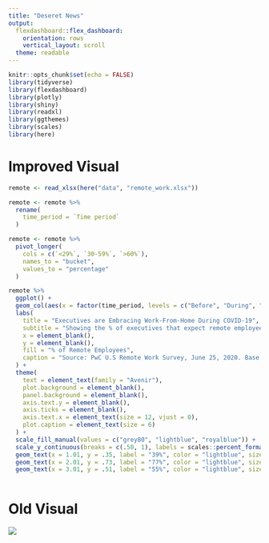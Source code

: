 ```yaml
---
title: "Deseret News"
output:
  flexdashboard::flex_dashboard:
    orientation: rows
    vertical_layout: scroll
  theme: readable
---
```


```r
knitr::opts_chunk$set(echo = FALSE)
library(tidyverse)
library(flexdashboard)
library(plotly)
library(shiny)
library(readxl)
library(ggthemes)
library(scales)
library(here)
```

Improved Visual
=======================================================================

```r

remote <- read_xlsx(here("data", "remote_work.xlsx"))

remote <- remote %>% 
  rename(
    time_period = `Time period`
  )

remote <- remote %>% 
  pivot_longer(
    cols = c(`<29%`, `30-59%`, `>60%`),
    names_to = "bucket",
    values_to = "percentage"
  )


```

```r

remote %>% 
  ggplot() +
  geom_col(aes(x = factor(time_period, levels = c("Before", "During", "After*"), ordered = TRUE), y = percentage, fill = factor(bucket, levels = c("<29%", "30-59%", ">60%"), ordered = TRUE)), width = 0.6) +
  labs(
    title = "Executives are Embracing Work-From-Home During COVID-19",
    subtitle = "Showing the % of executives that expect remote employees",
    x = element_blank(),
    y = element_blank(),
    fill = "% of Remote Employees",
    caption = "Source: PwC U.S Remote Work Survey, June 25, 2020. Base: 120 U.S. executives. * = projected"
  ) +
  theme(
    text = element_text(family = "Avenir"),
    plot.background = element_blank(),
    panel.background = element_blank(),
    axis.text.y = element_blank(),
    axis.ticks = element_blank(), 
    axis.text.x = element_text(size = 12, vjust = 0),
    plot.caption = element_text(size = 6)
  ) +
  scale_fill_manual(values = c("grey80", "lightblue", "royalblue")) +
  scale_y_continuous(breaks = c(.50, 1), labels = scales::percent_format(), expand = c(0,0)) + # expand moves the graph closer to labels
  geom_text(x = 1.01, y = .35, label = "39%", color = "lightblue", size = 5) +
  geom_text(x = 2.01, y = .73, label = "77%", color = "lightblue", size = 5) +
  geom_text(x = 3.01, y = .51, label = "55%", color = "lightblue", size = 5)
  

```


Old Visual
=======================================================================

![](Remote WorkWins-01.jpg)


